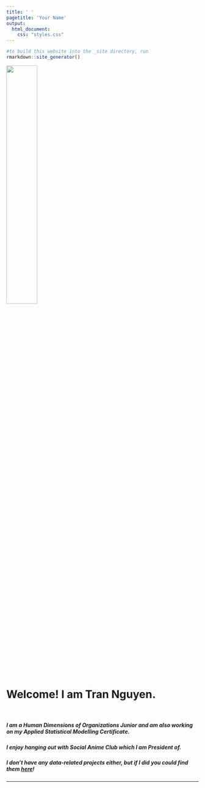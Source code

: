 ```yaml
---
title: ' '
pagetitle: 'Your Name'
output: 
  html_document: 
    css: "styles.css"
---
```


```R
#to build this website into the _site directory, run
rmarkdown::site_generator()
```
 
<img src="itme.jpg" style=width:40% class="img-circle">

<br>

# Welcome! I am Tran Nguyen. 
  
</br>

##### I am a Human Dimensions of Organizations Junior and am also working on my Applied Statistical Modelling Certificate.

##### I enjoy hanging out with Social Anime Club which I am President of. 

##### I don't have any data-related projects either, but if I did you could find them [here](/portfolio)!

---
